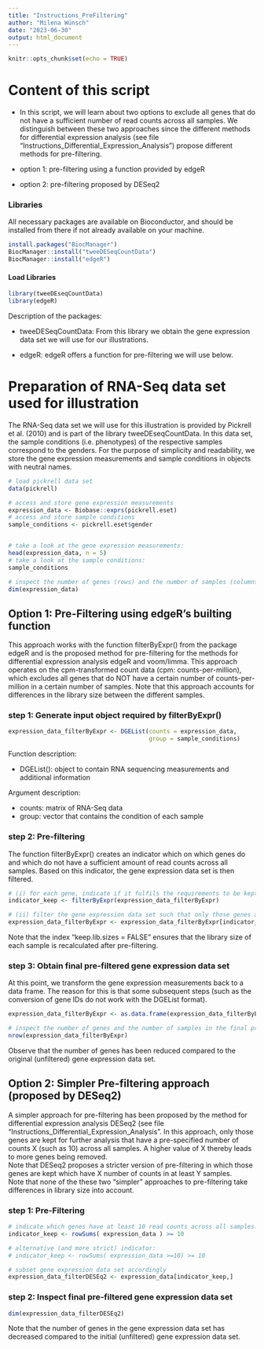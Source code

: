 ```yaml
---
title: "Instructions_PreFiltering"
author: "Milena Wünsch"
date: "2023-06-30"
output: html_document
---
```


```r
knitr::opts_chunk$set(echo = TRUE)
```

# Content of this script


 - In this script, we will learn about two options to exclude all genes that do not have a sufficient number of read counts across 
 all samples. We distinguish between these two approaches since the different methods for differential expression analysis (see file "Instructions_Differential_Expression_Analysis") propose different methods for pre-filtering. 

 - option 1: pre-filtering using a function provided by edgeR
 - option 2: pre-filtering proposed by DESeq2
 
### Libraries 

All necessary packages are available on Bioconductor, and should be installed from there if not already available on your machine.

```r
install.packages("BiocManager")
BiocManager::install("tweeDESeqCountData")
BiocManager::install("edgeR")

```

#### Load Libraries 
```r

library(tweeDEseqCountData)
library(edgeR)
```

Description of the packages: 

- tweeDESeqCountData: From this library we obtain the gene expression data set we will use for our illustrations. 

- edgeR: edgeR offers a function for pre-filtering we will use below. 

# Preparation of RNA-Seq data set used for illustration

The RNA-Seq data set we will use for this illustration is provided by Pickrell et al. (2010) and is part of the library tweeDEseqCountData. In this data set, the sample conditions (i.e. phenotypes) of the respective samples correspond to the genders. For the purpose of simplicity and readability, we store the gene expression measurements and sample conditions in objects with neutral names.

```r
# load pickrell data set 
data(pickrell)

# access and store gene expression measurements
expression_data <- Biobase::exprs(pickrell.eset)
# access and store sample conditions 
sample_conditions <- pickrell.eset$gender 


# take a look at the gene expression measurements: 
head(expression_data, n = 5)
# take a look at the sample conditions:
sample_conditions

# inspect the number of genes (rows) and the number of samples (columns) in the gene expression data set 
dim(expression_data)

```

## Option 1: Pre-Filtering using edgeR's builting function
This approach works with the function filterByExpr() from the package edgeR and is the proposed method for pre-filtering for the methods for differential expression analysis edgeR and voom/limma. This approach operates on the cpm-transformed count data (cpm: counts-per-million), which excludes all genes that do NOT have a certain number of counts-per-million in a certain number of samples. Note that this approach accounts for differences in the library size between the different samples. 


### step 1: Generate input object required by filterByExpr()

```r
expression_data_filterByExpr <- DGEList(counts = expression_data, 
                                        group = sample_conditions)

```


Function description: 

- DGEList(): object to contain RNA sequencing measurements and additional information

Argument description: 

- counts: matrix of RNA-Seq data 
- group: vector that contains the condition of each sample 

### step 2: Pre-filtering 

The function filterByExpr() creates an indicator which on which genes do and which do not have a sufficient amount of read counts across all samples. Based on this indicator, the gene expression data set is then filtered.


```r
# (i) for each gene, indicate if it fulfils the requirements to be kept for the subsequent analysis 
indicator_keep <- filterByExpr(expression_data_filterByExpr)

# (ii) filter the gene expression data set such that only those genes are kept which fulfill the requirements
expression_data_filterByExpr <- expression_data_filterByExpr[indicator_keep,, keep.lib.sizes = FALSE]

```
Note that the index "keep.lib.sizes = FALSE" ensures that the library size of each sample is recalculated after pre-filtering. 


### step 3: Obtain final pre-filtered gene expression data set
At this point, we transform the gene expression measurements back to a data frame. The reason for this is that some subsequent steps (such as the conversion of gene IDs do not work with the DGEList format). 


```r
expression_data_filterByExpr <- as.data.frame(expression_data_filterByExpr$counts)

# inspect the number of genes and the number of samples in the final pre-filtered gene expression data set 
nrow(expression_data_filterByExpr)

```
Observe that the number of genes has been reduced compared to the original (unfiltered) gene expression data set.


## Option 2: Simpler Pre-filtering approach (proposed by DESeq2)  
A simpler approach for pre-filtering has been proposed by the method for differential expression analysis DESeq2 (see file "Instructions_Differential_Expression_Analysis". In this approach, only those genes are kept for further analysis that have a pre-specified number of counts X (such as 10) across all samples. A higher value of X thereby leads to more genes being removed. \
Note that DESeq2 proposes a stricter version of pre-filtering in which those genes are kept which have X number of counts in at least Y samples. \
Note that none of the these two "simpler" approaches to pre-filtering take differences in library size into account. 

### step 1: Pre-Filtering

```r
# indicate which genes have at least 10 read counts across all samples:
indicator_keep <- rowSums( expression_data ) >= 10 

# alternative (and more strict) indicator:
# indicator_keep <- rowSums( expression_data >=10) >= 10

# subset gene expression data set accordingly 
expression_data_filterDESEq2 <- expression_data[indicator_keep,]
```

### step 2: Inspect final pre-filtered gene expression data set 

```r
dim(expression_data_filterDESEq2)
```
Note that the number of genes in the gene expression data set has decreased compared to the initial (unfiltered) gene expression data set. 




